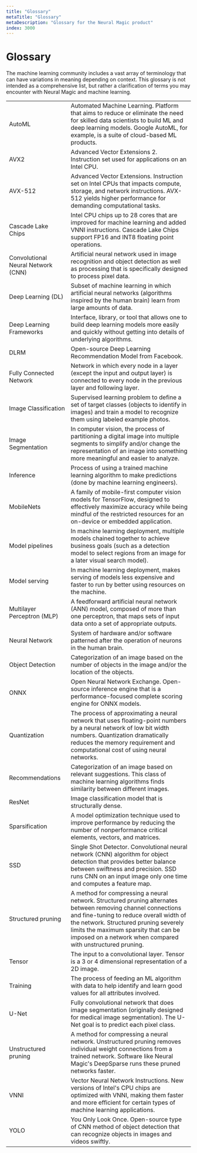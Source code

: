 ```yaml
---
title: "Glossary"
metaTitle: "Glossary"
metaDescription: "Glossary for the Neural Magic product"
index: 3000
---
```


# Glossary

The machine learning community includes a vast array of terminology that can have variations in meaning depending on context. This glossary is not intended as a comprehensive list, but rather a clarification of terms you may encounter with Neural Magic and machine learning.

<table>
  <tr>
    <td>AutoML</td>
    <td>Automated Machine Learning. Platform that aims to reduce or eliminate the need for skilled data scientists to build ML and deep learning models. Google AutoML, for example, is a suite of cloud-based ML products.</td>
  </tr>
  <tr>
    <td>AVX2</td>
    <td>Advanced Vector Extensions 2. Instruction set used for applications on an Intel CPU.</td>
  </tr>
  <tr>
    <td>AVX-512</td>
    <td>Advanced Vector Extensions. Instruction set on Intel CPUs that impacts compute, storage, and network instructions. AVX-512 yields higher performance for demanding computational tasks.</td>
  </tr>
  <tr>
    <td>Cascade Lake Chips</td>
    <td>Intel CPU chips up to 28 cores that are improved for machine learning and added VNNI instructions. Cascade Lake Chips support FP16 and INT8 floating point operations.</td>
  </tr>
  <tr>
    <td>Convolutional Neural Network (CNN)</td>
    <td>Artificial neural network used in image recognition and object detection as well as processing that is specifically designed to process pixel data.</td>
  </tr>
  <tr>
    <td>Deep Learning (DL)</td>
    <td>Subset of machine learning in which artificial neural networks (algorithms inspired by the human brain) learn from large amounts of data.</td>
  </tr>
  <tr>
    <td>Deep Learning Frameworks</td>
    <td>Interface, library, or tool that allows one to build deep learning models more easily and quickly without getting into details of underlying algorithms.</td>
  </tr>
  <tr>
    <td>DLRM</td>
    <td>Open-source Deep Learning Recommendation Model from Facebook.</td>
  </tr>
  <tr>
    <td>Fully Connected Network</td>
    <td>Network in which every node in a layer (except the input and output layer) is connected to every node in the previous layer and following layer.</td>
  </tr>
  <tr>
    <td>Image Classification</td>
    <td>Supervised learning problem to define a set of target classes (objects to identify in images) and train a model to recognize them using labeled example photos.</td>
  </tr>
  <tr>
    <td>Image Segmentation</td>
    <td>In computer vision, the process of partitioning a digital image into multiple segments to simplify and/or change the representation of an image into something more meaningful and easier to analyze.</td>
  </tr>
  <tr>
    <td>Inference</td>
    <td>Process of using a trained machine learning algorithm to make predictions (done by machine learning engineers).</td>
  </tr>
  <tr>
    <td>MobileNets</td>
    <td>A family of mobile-first computer vision models for TensorFlow, designed to effectively maximize accuracy while being mindful of the restricted resources for an on-device or embedded application.</td>
  </tr>
  <tr>
    <td>Model pipelines</td>
    <td>In machine learning deployment, multiple models chained together to achieve business goals (such as a detection model to select regions from an image for a later visual search model).</td>
  </tr>
  <tr>
    <td>Model serving</td>
    <td>In machine learning deployment, makes serving of models less expensive and faster to run by better using resources on the machine.</td>
  </tr>
  <tr>
    <td>Multilayer Perceptron (MLP)</td>
    <td>A feedforward artificial neural network (ANN) model, composed of more than one perceptron, that maps sets of input data onto a set of appropriate outputs.</td>
  </tr>
  <tr>
    <td>Neural Network</td>
    <td>System of hardware and/or software patterned after the operation of neurons in the human brain.</td>
  </tr>
  <tr>
    <td>Object Detection</td>
    <td>Categorization of an image based on the number of objects in the image and/or the location of the objects.</td>
  </tr>
  <tr>
    <td>ONNX</td>
    <td>Open Neural Network Exchange. Open-source inference engine that is a performance-focused complete scoring engine for ONNX models.</td>
  </tr>
  <tr>
    <td>Quantization</td>
    <td>The process of approximating a neural network that uses floating-point numbers by a neural network of low bit width numbers. Quantization dramatically reduces the memory requirement and computational cost of using neural networks.</td>
  </tr>
  <tr>
    <td>Recommendations</td>
    <td>Categorization of an image based on relevant suggestions. This class of machine learning algorithms finds similarity between different images.</td>
  </tr>
  <tr>
    <td>ResNet</td>
    <td>Image classification model that is structurally dense.</td>
  </tr>
  <tr>
    <td>Sparsification</td>
    <td>A model optimization technique used to improve performance by reducing the number of nonperformance critical elements, vectors, and matrices.</td>
  </tr>
  <tr>
    <td>SSD</td>
    <td>Single Shot Detector. Convolutional neural network (CNN) algorithm for object detection that provides better balance between swiftness and precision. SSD runs CNN on an input image only one time and computes a feature map.</td>
  </tr>
  <tr>
    <td>Structured pruning</td>
    <td>A method for compressing a neural network. Structured pruning alternates between removing channel connections and fine-tuning to reduce overall width of the network. Structured pruning severely limits the maximum sparsity that can be imposed on a network when compared with unstructured pruning.</td>
  </tr>
  <tr>
    <td>Tensor</td>
    <td>The input to a convolutional layer. Tensor is a 3 or 4 dimensional representation of a 2D image.</td>
  </tr>
  <tr>
    <td>Training</td>
    <td>The process of feeding an ML algorithm with data to help identify and learn good values for all attributes involved.</td>
  </tr>
  <tr>
    <td>U-Net</td>
    <td>Fully convolutional network that does image segmentation (originally designed for medical image segmentation). The U-Net goal is to predict each pixel class.</td>
  </tr>
  <tr>
    <td>Unstructured pruning</td>
    <td>A method for compressing a neural network. Unstructured pruning removes individual weight connections from a trained network. Software like Neural Magic's DeepSparse runs these pruned networks faster.</td>
  </tr>
  <tr>
    <td>VNNI</td>
    <td>Vector Neural Network Instructions. New versions of Intel's CPU chips are optimized with VNNI, making them faster and more efficient for certain types of machine learning applications.</td>
  </tr>
  <tr>
    <td>YOLO</td>
    <td>You Only Look Once. Open-source type of CNN method of object detection that can recognize objects in images and videos swiftly.</td>
  </tr>
</table>
